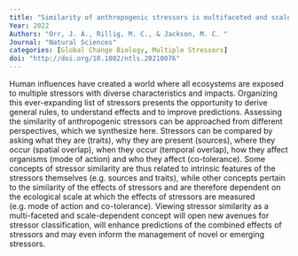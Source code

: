 ```yaml
---
title: "Similarity of anthropogenic stressors is multifaceted and scale dependent"
Year: 2022
Authors: "Orr, J. A., Rillig, M. C., & Jackson, M. C. "
Journal: "Natural Sciences"
categories: [Global Change Biology, Multiple Stressors]
doi: "http://doi.org/10.1002/ntls.20210076"
---
```


Human influences have created a world where all ecosystems are exposed to multiple stressors with diverse characteristics and impacts. Organizing this ever-expanding list of stressors presents the opportunity to derive general rules, to understand effects and to improve predictions. Assessing the similarity of anthropogenic stressors can be approached from different perspectives, which we synthesize here. Stressors can be compared by asking what they are (traits), why they are present (sources), where they occur (spatial overlap), when they occur (temporal overlap), how they affect organisms (mode of action) and who they affect (co-tolerance). Some concepts of stressor similarity are thus related to intrinsic features of the stressors themselves (e.g. sources and traits), while other concepts pertain to the similarity of the effects of stressors and are therefore dependent on the ecological scale at which the effects of stressors are measured (e.g. mode of action and co-tolerance). Viewing stressor similarity as a multi-faceted and scale-dependent concept will open new avenues for stressor classification, will enhance predictions of the combined effects of stressors and may even inform the management of novel or emerging stressors.
